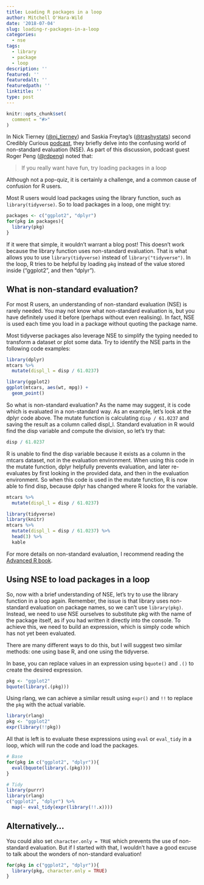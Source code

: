 ```yaml
---
title: Loading R packages in a loop
author: Mitchell O'Hara-Wild
date: '2018-07-04'
slug: loading-r-packages-in-a-loop
categories:
  - nse
tags:
  - library
  - package
  - loop
description: ''
featured: ''
featuredalt: ''
featuredpath: ''
linktitle: ''
type: post
---
```


```r
knitr::opts_chunk$set(
  comment = "#>"
)
```

In Nick Tierney ([\@nj_tierney](https://twitter.com/nj_tierney)) and Saskia Freytag's ([\@trashystats](https://twitter.com/trashystats)) second Credibly Curious [podcast](https://soundcloud.com/crediblycurious/2-episode-the-tidyverse), they briefly delve into the confusing world of non-standard evaluation (NSE). As part of this discussion, podcast guest Roger Peng ([\@rdpeng](https://twitter.com/rdpeng)) noted that:

> If you really want have fun, try loading packages in a loop

Although not a pop-quiz, it is certainly a challenge, and a common cause of confusion for R users.

Most R users would load packages using the library function, such as `library(tidyverse)`. So to load packages in a loop, one might try:
```r
packages <- c("ggplot2", "dplyr")
for(pkg in packages){
  library(pkg)
}
```

If it were that simple, it wouldn't warrant a blog post! This doesn't work because the library function uses non-standard evaluation. That is what allows you to use `library(tidyverse)` instead of `library("tidyverse")`. In the loop, R tries to be helpful by loading `pkg` instead of the value stored inside ("ggplot2", and then "dplyr").

## What is non-standard evaluation?

For most R users, an understanding of non-standard evaluation (NSE) is rarely needed. You may not know what non-standard evaluation is, but you have definitely used it before (perhaps without even realising). In fact, NSE is used each time you load in a package without quoting the package name.

Most tidyverse packages also leverage NSE to simplify the typing needed to transform a dataset or plot some data. Try to identify the NSE parts in the following code examples:

```r
library(dplyr)
mtcars %>%
  mutate(displ_l = disp / 61.0237)
```

```r
library(ggplot2)
ggplot(mtcars, aes(wt, mpg)) +
  geom_point()
```

So what is non-standard evaluation? As the name may suggest, it is code which is evaluated in a non-standard way. As an example, let's look at the dplyr code above. The mutate function is calculating `disp / 61.0237` and saving the result as a column called displ_l. Standard evaluation in R would find the disp variable and compute the division, so let's try that:
```r
disp / 61.0237
```

R is unable to find the disp variable because it exists as a column in the mtcars dataset, not in the evaluation environment. When using this code in the mutate function, dplyr helpfully prevents evaluation, and later re-evaluates by first looking in the provided data, and then in the evaluation environment. So when this code is used in the mutate function, R is now able to find disp, because dplyr has changed where R looks for the variable.
```r
mtcars %>%
  mutate(displ_l = disp / 61.0237)
```
```r
library(tidyverse)
library(knitr)
mtcars %>%
  mutate(displ_l = disp / 61.0237) %>%
  head(3) %>%
  kable
```

For more details on non-standard evaluation, I recommend reading the [Advanced R book](http://adv-r.had.co.nz/Computing-on-the-language.html).

## Using NSE to load packages in a loop

So, now with a brief understanding of NSE, let's try to use the library function in a loop again. Remember, the issue is that library uses non-standard evaluation on package names, so we can't use `library(pkg)`. Instead, we need to use NSE ourselves to substitute pkg with the name of the package itself, as if you had written it directly into the console. To achieve this, we need to build an expression, which is simply code which has not yet been evaluated. 

There are many different ways to do this, but I will suggest two similar methods: one using base R, and one using the tidyverse.

In base, you can replace values in an expression using `bquote()` and `.()` to create the desired expression.
```r
pkg <- "ggplot2"
bquote(library(.(pkg)))
```

Using rlang, we can achieve a similar result using `expr()` and `!!` to replace the `pkg` with the actual variable.
```r
library(rlang)
pkg <- "ggplot2"
expr(library(!!pkg))
```

All that is left is to evaluate these expressions using `eval` or `eval_tidy` in a loop, which will run the code and load the packages.

```r
# Base
for(pkg in c("ggplot2", "dplyr")){
  eval(bquote(library(.(pkg))))
}

# Tidy
library(purrr)
library(rlang)
c("ggplot2", "dplyr") %>%
  map(~ eval_tidy(expr(library(!!.x))))
```

## Alternatively...
You could also set `character.only = TRUE` which prevents the use of non-standard evaluation. But if I started with that, I wouldn't have a good excuse to talk about the wonders of non-standard evaluation!
```r
for(pkg in c("ggplot2", "dplyr")){
  library(pkg, character.only = TRUE)
}
```

